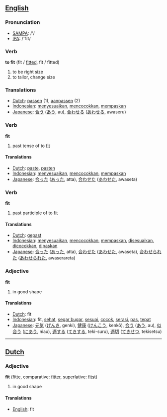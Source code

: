 ==[[English]]==
=== Pronunciation ===
*[[w:SAMPA|SAMPA]]: /'/
*[[w:IPA|IPA]]: /'fɪt/

=== Verb ===

'''to fit''' (fit / [[fitted]], fit / fitted)

# to be right size
# to tailor, change size

=== Translations ===
*[[Dutch]]: [[passen]] (1), [[aanpassen]] (2)
*[[Indonesian]]: [[sesuai|menyesuaikan]], [[cocok|mencocokkan]], [[pas|mempaskan]]
*[[Japanese]]: [[合う]] ([[あう]], au), [[合わせる]] ([[あわせる]], awaseru)

=== Verb ===

'''fit'''

# past tense of to [[fit]]

==== Translations ====
*[[Dutch]]: [[paste]], [[pasten]]
*[[Indonesian]]: [[sesuai|menyesuaikan]], [[cocok|mencocokkan]], [[pas|mempaskan]]
*[[Japanese]]: [[合った]] ([[あった]], atta), [[合わせた]] ([[あわせた]], awaseta)

=== Verb ===

'''fit'''

# past participle of to [[fit]]

==== Translations ====
*[[Dutch]]: [[gepast]]
*[[Indonesian]]: [[sesuai|menyesuaikan]], [[cocok|mencocokkan]], [[pas|mempaskan]], [[sesuai|disesuaikan]], [[cocok|dicocokkan]], [[pas|dipaskan]]
*[[Japanese]]: [[合った]] ([[あった]], atta), [[合わせた]] ([[あわせた]], awaseta), [[合わせられた]] ([[あわせられた]], awaserareta)

=== Adjective ===

'''fit'''

# in good shape

==== Translations ====
*[[Dutch]]: fit
*[[Indonesian]]: fit, [[sehat]], [[segar bugar]], [[sesuai]], [[cocok]], [[serasi]], [[pas]], [[tepat]]
*[[Japanese]]: [[元気]] ([[げんき]], genki), [[健康]] ([[けんこう]], kenkō), [[合う]] ([[あう]], au), [[似合う]] ([[にあう]], niau), [[適する]] ([[てきする]], teki-suru), [[適切]] ([[てきせつ]], tekisetsu)

----

==[[Dutch]]==

=== Adjective ===

'''fit''' (fitte, comparative: [[fitter]], superlative: [[fitst]])

# in good shape

==== Translations ====
*[[English]]: fit